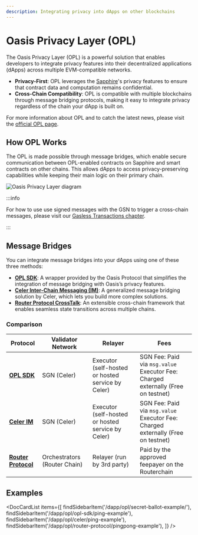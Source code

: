 ```yaml
---
description: Integrating privacy into dApps on other blockchains
---
```



# Oasis Privacy Layer (OPL)

The Oasis Privacy Layer (OPL) is a powerful solution that enables developers
to integrate privacy features into their decentralized applications (dApps)
across multiple EVM-compatible networks. 

- **Privacy-First**: OPL leverages the [Sapphire]'s privacy features to ensure
that contract data and computation remains confidential.
- **Cross-Chain Compatibility**: OPL is compatible with multiple blockchains
through message bridging protocols, making it easy to integrate privacy
regardless of the chain your dApp is built on.

For more information about OPL and to catch the latest news, please visit the
[official OPL page].

[official OPL page]: https://oasisprotocol.org/opl
[Sapphire]: ../sapphire/README.mdx

## How OPL Works

The OPL is made possible through message bridges, which enable secure
communication between OPL-enabled contracts on Sapphire and smart contracts on
other chains. This allows dApps to access privacy-preserving capabilities while
keeping their main logic on their primary chain.

![Oasis Privacy Layer diagram](../images/opl/privacy-layer-diagram.png)

:::info

For how to use use signed messages with the GSN to trigger a cross-chain
messages, please visit our [Gasless Transactions chapter].

:::

[Gasless Transactions chapter]: ../sapphire/gasless.md

## Message Bridges

You can integrate message bridges into your dApps using one of these three
methods:

- **[OPL SDK]**: A wrapper provided by the Oasis Protocol that simplifies the
integration of message bridging with Oasis’s privacy features.
- **[Celer Inter-Chain Messaging (IM)][celer]**: A generalized message bridging solution
by Celer, which lets you build more complex solutions.
- **[Router Protocol CrossTalk][router]**: An extensible cross-chain framework that
enables seamless state transitions across multiple chains.

### Comparison

| Protocol        | Validator Network | Relayer | Fees |
| --------------- | ----------------- | ------ | ------ |
| **[OPL SDK]**         | SGN (Celer)                       | Executor (self-hosted or hosted service by Celer) | SGN Fee: Paid via `msg.value` <br/> Executor Fee: Charged externally (Free on testnet) |
| **[Celer IM][celer]**        | SGN (Celer)                       | Executor (self-hosted or hosted service by Celer) | SGN Fee: Paid via `msg.value` <br/> Executor Fee: Charged externally (Free on testnet) |
| **[Router Protocol][router]** | Orchestrators (Router Chain)      | Relayer (run by 3rd party) | Paid by the approved feepayer on the Routerchain |

## Examples

<DocCardList items={[
    findSidebarItem('/dapp/opl/secret-ballot-example/'),
    findSidebarItem('/dapp/opl/opl-sdk/ping-example'),
    findSidebarItem('/dapp/opl/celer/ping-example'),
    findSidebarItem('/dapp/opl/router-protocol/pingpong-example'),
    ]} />

[OPL SDK]: ./opl-sdk/README.md
[celer]: ./celer/README.md
[router]: ./router-protocol/README.md
